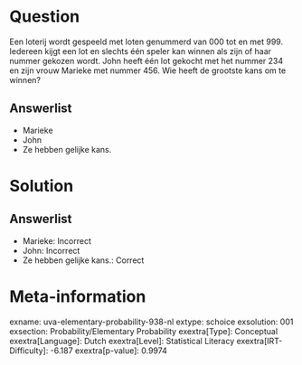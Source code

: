 Question
========

Een loterij wordt gespeeld met loten genummerd van 000 tot en met 999.
Iedereen kijgt een lot en slechts één speler kan winnen als zijn of haar
nummer gekozen wordt. John heeft één lot gekocht met het nummer 234 en
zijn vrouw Marieke met nummer 456. Wie heeft de grootste kans om te
winnen?

Answerlist
----------

* Marieke
* John
* Ze hebben gelijke kans.

Solution
========

Answerlist
----------

* Marieke: Incorrect
* John: Incorrect
* Ze hebben gelijke kans.: Correct

Meta-information
================
exname: uva-elementary-probability-938-nl
extype: schoice
exsolution: 001
exsection: Probability/Elementary Probability
exextra[Type]: Conceptual
exextra[Language]: Dutch
exextra[Level]: Statistical Literacy
exextra[IRT-Difficulty]: -6.187
exextra[p-value]: 0.9974
